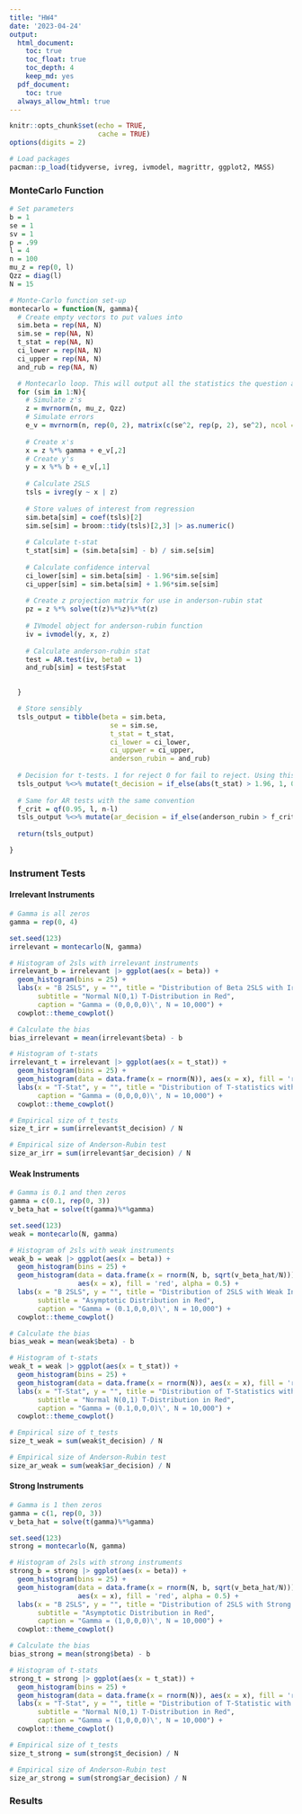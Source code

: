 ```yaml
---
title: "HW4"
date: '2023-04-24'
output: 
  html_document:
    toc: true
    toc_float: true
    toc_depth: 4
    keep_md: yes
  pdf_document:
    toc: true
  always_allow_html: true
---
```


```r
knitr::opts_chunk$set(echo = TRUE,
                      cache = TRUE)
options(digits = 2)
```

```r
# Load packages
pacman::p_load(tidyverse, ivreg, ivmodel, magrittr, ggplot2, MASS)

```


### MonteCarlo Function

```r
# Set parameters
b = 1
se = 1
sv = 1
p = .99
l = 4
n = 100 
mu_z = rep(0, l)
Qzz = diag(l)
N = 15
```

```r
# Monte-Carlo function set-up
montecarlo = function(N, gamma){
  # Create empty vectors to put values into
  sim.beta = rep(NA, N)
  sim.se = rep(NA, N)
  t_stat = rep(NA, N)
  ci_lower = rep(NA, N)
  ci_upper = rep(NA, N)
  and_rub = rep(NA, N)

  # Montecarlo loop. This will output all the statistics the question asked for
  for (sim in 1:N){
    # Simulate z's
    z = mvrnorm(n, mu_z, Qzz)
    # Simulate errors
    e_v = mvrnorm(n, rep(0, 2), matrix(c(se^2, rep(p, 2), se^2), ncol = 2))
    
    # Create x's
    x = z %*% gamma + e_v[,2]
    # Create y's
    y = x %*% b + e_v[,1]
    
    # Calculate 2SLS
    tsls = ivreg(y ~ x | z)
    
    # Store values of interest from regression
    sim.beta[sim] = coef(tsls)[2] 
    sim.se[sim] = broom::tidy(tsls)[2,3] |> as.numeric()
    
    # Calculate t-stat
    t_stat[sim] = (sim.beta[sim] - b) / sim.se[sim]
    
    # Calculate confidence interval
    ci_lower[sim] = sim.beta[sim] - 1.96*sim.se[sim]
    ci_upper[sim] = sim.beta[sim] + 1.96*sim.se[sim]
    
    # Create z projection matrix for use in anderson-rubin stat
    pz = z %*% solve(t(z)%*%z)%*%t(z)
    
    # IVmodel object for anderson-rubin function
    iv = ivmodel(y, x, z)
    
    # Calculate anderson-rubin stat
    test = AR.test(iv, beta0 = 1)
    and_rub[sim] = test$Fstat
    

  }

  # Store sensibly
  tsls_output = tibble(beta = sim.beta, 
                         se = sim.se,
                         t_stat = t_stat,
                         ci_lower = ci_lower,
                         ci_uppwer = ci_upper,
                         anderson_rubin = and_rub)
  
  # Decision for t-tests. 1 for reject 0 for fail to reject. Using this convention because it is   convenient for calculating the percent of rejections
  tsls_output %<>% mutate(t_decision = if_else(abs(t_stat) > 1.96, 1, 0))
  
  # Same for AR tests with the same convention
  f_crit = qf(0.95, l, n-l)
  tsls_output %<>% mutate(ar_decision = if_else(anderson_rubin > f_crit, 1,0))
  
  return(tsls_output)

}
```

### Instrument Tests

#### Irrelevant Instruments

```r
# Gamma is all zeros
gamma = rep(0, 4)

set.seed(123)
irrelevant = montecarlo(N, gamma)

# Histogram of 2sls with irrelevant instruments
irrelevant_b = irrelevant |> ggplot(aes(x = beta)) +
  geom_histogram(bins = 25) + 
  labs(x = "B 2SLS", y = "", title = "Distribution of Beta 2SLS with Irrelevant Instruments",
       subtitle = "Normal N(0,1) T-Distribution in Red",
       caption = "Gamma = (0,0,0,0)\', N = 10,000") +
  cowplot::theme_cowplot()

# Calculate the bias
bias_irrelevant = mean(irrelevant$beta) - b

# Histogram of t-stats
irrelevant_t = irrelevant |> ggplot(aes(x = t_stat)) + 
  geom_histogram(bins = 25) + 
  geom_histogram(data = data.frame(x = rnorm(N)), aes(x = x), fill = 'red', alpha = 0.5) + 
  labs(x = "T-Stat", y = "", title = "Distribution of T-statistics with Irrelevant Instruments",
       caption = "Gamma = (0,0,0,0)\', N = 10,000") +
  cowplot::theme_cowplot()

# Empirical size of t_tests
size_t_irr = sum(irrelevant$t_decision) / N

# Empirical size of Anderson-Rubin test
size_ar_irr = sum(irrelevant$ar_decision) / N
```

#### Weak Instruments

```r
# Gamma is 0.1 and then zeros
gamma = c(0.1, rep(0, 3))
v_beta_hat = solve(t(gamma)%*%gamma)

set.seed(123)
weak = montecarlo(N, gamma)

# Histogram of 2sls with weak instruments
weak_b = weak |> ggplot(aes(x = beta)) +
  geom_histogram(bins = 25) + 
  geom_histogram(data = data.frame(x = rnorm(N, b, sqrt(v_beta_hat/N))),
                 aes(x = x), fill = 'red', alpha = 0.5) + 
  labs(x = "B 2SLS", y = "", title = "Distribution of 2SLS with Weak Instruments",
       subtitle = "Asymptotic Distribution in Red",
       caption = "Gamma = (0.1,0,0,0)\', N = 10,000") +
  cowplot::theme_cowplot()

# Calculate the bias
bias_weak = mean(weak$beta) - b

# Histogram of t-stats
weak_t = weak |> ggplot(aes(x = t_stat)) + 
  geom_histogram(bins = 25) + 
  geom_histogram(data = data.frame(x = rnorm(N)), aes(x = x), fill = 'red', alpha = 0.5) + 
  labs(x = "T-Stat", y = "", title = "Distribution of T-Statistics with Weak Instruments",
       subtitle = "Normal N(0,1) T-Distribution in Red",
       caption = "Gamma = (0.1,0,0,0)\', N = 10,000") +
  cowplot::theme_cowplot()

# Empirical size of t_tests
size_t_weak = sum(weak$t_decision) / N

# Empirical size of Anderson-Rubin test
size_ar_weak = sum(weak$ar_decision) / N
```

#### Strong Instruments

```r
# Gamma is 1 then zeros
gamma = c(1, rep(0, 3))
v_beta_hat = solve(t(gamma)%*%gamma)

set.seed(123)
strong = montecarlo(N, gamma)

# Histogram of 2sls with strong instruments
strong_b = strong |> ggplot(aes(x = beta)) +
  geom_histogram(bins = 25) + 
  geom_histogram(data = data.frame(x = rnorm(N, b, sqrt(v_beta_hat/N))),
                 aes(x = x), fill = 'red', alpha = 0.5) + 
  labs(x = "B 2SLS", y = "", title = "Distribution of 2SLS with Strong Instruments",
       subtitle = "Asymptotic Distribution in Red",
       caption = "Gamma = (1,0,0,0)\', N = 10,000") +
  cowplot::theme_cowplot()

# Calculate the bias
bias_strong = mean(strong$beta) - b

# Histogram of t-stats
strong_t = strong |> ggplot(aes(x = t_stat)) + 
  geom_histogram(bins = 25) + 
  geom_histogram(data = data.frame(x = rnorm(N)), aes(x = x), fill = 'red', alpha = 0.5) + 
  labs(x = "T-Stat", y = "", title = "Distribution of T-Statistic with Strong Instruments",
       subtitle = "Normal N(0,1) T-Distribution in Red",
       caption = "Gamma = (1,0,0,0)\', N = 10,000") +
  cowplot::theme_cowplot()

# Empirical size of t_tests
size_t_strong = sum(strong$t_decision) / N

# Empirical size of Anderson-Rubin test
size_ar_strong = sum(strong$ar_decision) / N
```

### Results



















